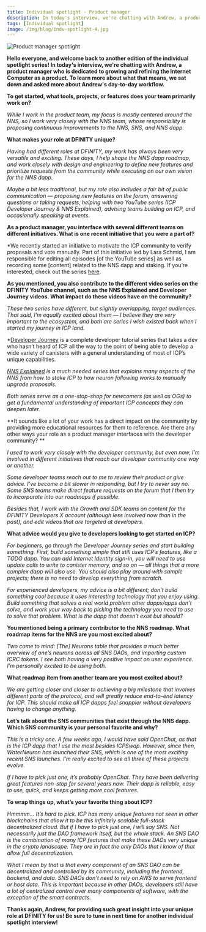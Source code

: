 ```yaml
---
title: Individual spotlight - Product manager
description: In today's interview, we're chatting with Andrew, a product manager who is dedicated to growing and refining the Internet Computer as a product.
tags: [Individual spotlight]
image: /img/blog/indv-spotlight-4.jpg
---
```


![Product manager spotlight](../../static/img/blog/indv-spotlight-4.jpg)

**Hello everyone, and welcome back to another edition of the individual spotlight series! In today's interview, we're chatting with Andrew, a product manager who is dedicated to growing and refining the Internet Computer as a product. To learn more about what that means, we sat down and asked more about Andrew's day-to-day workflow.**

**To get started, what tools, projects, or features does your team primarily work on?**

*While I work in the product team, my focus is mostly centered around the NNS, so I work very closely with the NNS team, whose responsibility is proposing continuous improvements to the NNS, SNS, and NNS dapp.*

**What makes your role at DFINITY unique?**

*Having had different roles at DFINITY, my work has always been very versatile and exciting. These days, I help shape the NNS dapp roadmap, and work closely with design and engineering to define new features and prioritize requests from the community while executing on our own vision for the NNS dapp.*

*Maybe a bit less traditional, but my role also includes a fair bit of public communication — proposing new features on the forum, answering questions or taking requests, helping with two YouTube series (ICP Developer Journey & NNS Explained), advising teams building on ICP, and occasionally speaking at events.*

**As a product manager, you interface with several different teams on different initiatives. What is one recent initiative that you were a part of?**

*We recently started an initiative to motivate the ICP community to verify proposals and vote manually. Part of this initiative led by Lara Schmid, I am responsible for editing all episodes [of the YouTube series] as well as recording some [content] related to the NNS dapp and staking. If you’re interested, check out the series [here](https://www.youtube.com/playlist?list=PLuhDt1vhGcrclxfmztDd6OKE80dnrFmG6).

**As you mentioned, you also contribute to the different video series on the DFINITY YouTube channel, such as the NNS Explained and Developer Journey videos. What impact do these videos have on the community?**

*These two series have different, but slightly overlapping, target audiences. That said, I’m equally excited about them — I believe they are very important to the ecosystem, and both are series I wish existed back when I started my journey in ICP land.*

*[Developer Journey](https://www.youtube.com/watch?v=oBUpJ4CqmN0&list=PLuhDt1vhGcrdR2h6nPNylXKS4u8L-efvD&ab_channel=DFINITY) is a complete developer tutorial series that takes a dev who hasn’t heard of ICP all the way to the point of being able to develop a wide variety of canisters with a general understanding of most of ICP’s unique capabilities.

*[NNS Explained](https://www.youtube.com/watch?v=1uX-fRgvXjU&list=PLuhDt1vhGcrclxfmztDd6OKE80dnrFmG6&ab_channel=DFINITY) is a much needed series that explains many aspects of the NNS from how to stake ICP to how neuron following works to manually upgrade proposals.*

*Both series serve as a one-stop-shop for newcomers (as well as OGs) to get a fundamental understanding of important ICP concepts they can deepen later.*

**It sounds like a lot of your work has a direct impact on the community by providing more educational resources for them to reference. Are there any other ways your role as a product manager interfaces with the developer community? **

*I used to work very closely with the developer community, but even now, I’m involved in different initiatives that reach our developer community one way or another.*

*Some developer teams reach out to me to review their product or give advice. I’ve become a bit slower in responding, but I try to never say no. Some SNS teams make direct feature requests on the forum that I then try to incorporate into our roadmaps if possible.*

*Besides that, I work with the Growth and SDK teams on content for the DFINITY Developers X account (although less involved now than in the past), and edit videos that are targeted at developers.*

**What advice would you give to developers looking to get started on ICP?**

*For beginners, go through the Developer Journey series and start building something. First, build something simple that still uses ICP’s features, like a TODO dapp. You can add Internet Identity sign-in, you will need to use update calls to write to canister memory, and so on — all things that a more complex dapp will also use. You should also play around with sample projects; there is no need to develop everything from scratch.*

*For experienced developers, my advice is a bit different; don’t build something cool because it uses interesting technology that you enjoy using. Build something that solves a real world problem other dapps/apps don’t solve, and work your way back to picking the technology you need to use to solve that problem. What is the dapp that doesn’t exist but should?*

**You mentioned being a primary contributor to the NNS roadmap. What roadmap items for the NNS are you most excited about?**

*Two come to mind: [The] Neurons table that provides a much better overview of one’s neurons across all SNS DAOs, and importing custom ICRC tokens. I see both having a very positive impact on user experience. I’m personally excited to be using both.*

**What roadmap item from another team are you most excited about?**

*We are getting closer and closer to achieving a big milestone that involves different parts of the protocol, and will greatly reduce end-to-end latency for ICP. This should make all ICP dapps feel snappier without developers having to change anything.*

**Let’s talk about the SNS communities that exist through the NNS dapp. Which SNS community is your personal favorite and why?**

*This is a tricky one. A few weeks ago, I would have said OpenChat, as that is the ICP dapp that I use the most besides ICPSwap. However, since then, WaterNeuron has launched their SNS, which is one of the most exciting recent SNS launches. I’m really excited to see all three of these projects evolve.*

*If I have to pick just one, it’s probably OpenChat. They have been delivering great features non-stop for several years now. Their dapp is reliable, easy to use, quick, and keeps getting more cool features.*

**To wrap things up, what’s your favorite thing about ICP?**

*Hmmmm… It’s hard to pick. ICP has many unique features not seen in other blockchains that allow it to be this infinitely scalable full-stack decentralized cloud. But if I have to pick just one, I will say SNS. Not necessarily just the DAO framework itself, but the whole stack. An SNS DAO is the combination of many ICP features that make these DAOs very unique in the crypto landscape. They are in fact the only DAOs that I know of that allow full decentralization.*

*What I mean by that is that every component of an SNS DAO can be decentralized and controlled by its community, including the frontend, backend, and data. SNS DAOs don’t need to rely on AWS to serve frontend or host data. This is important because in other DAOs, developers still have a lot of centralized control over many components of software, with the exception of the smart contracts.*

**Thanks again, Andrew, for providing such great insight into your unique role at DFINITY for us! Be sure to tune in next time for another individual spotlight interview!**

